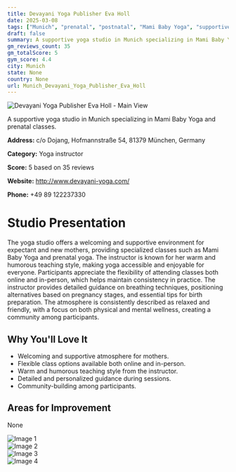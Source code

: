 ```yaml
---
title: Devayani Yoga Publisher Eva Holl
date: 2025-03-08
tags: ["Munich", "prenatal", "postnatal", "Mami Baby Yoga", "supportive", "friendly", "Munich"]  
draft: false
summary: A supportive yoga studio in Munich specializing in Mami Baby Yoga and prenatal classes.
gm_reviews_count: 35
gm_totalScore: 5
gym_score: 4.4
city: Munich
state: None
country: None
url: Munich_Devayani_Yoga_Publisher_Eva_Holl
---
```


<div className="aspect-[16/9] relative my-8">
  <img 
    src="https://lh5.googleusercontent.com/p/AF1QipOUxHAW8I4uJMy3TBTflcWtuON33RTltjlwn9GX=w1920-h1080-k-no"
    alt="Devayani Yoga Publisher Eva Holl - Main View"
    className="object-cover absolute inset-0 w-full h-full rounded-lg"
  />
</div>

A supportive yoga studio in Munich specializing in Mami Baby Yoga and prenatal classes.

**Address:** c/o Dojang, Hofmannstraße 54, 81379 München, Germany

**Category:** Yoga instructor

**Score:** 5 based on 35 reviews

**Website:** http://www.devayani-yoga.com/

**Phone:** +49 89 122237330

# Studio Presentation

The yoga studio offers a welcoming and supportive environment for expectant and new mothers, providing specialized classes such as Mami Baby Yoga and prenatal yoga. The instructor is known for her warm and humorous teaching style, making yoga accessible and enjoyable for everyone. Participants appreciate the flexibility of attending classes both online and in-person, which helps maintain consistency in practice. The instructor provides detailed guidance on breathing techniques, positioning alternatives based on pregnancy stages, and essential tips for birth preparation. The atmosphere is consistently described as relaxed and friendly, with a focus on both physical and mental wellness, creating a community among participants.

## Why You'll Love It

- Welcoming and supportive atmosphere for mothers.
- Flexible class options available both online and in-person.
- Warm and humorous teaching style from the instructor.
- Detailed and personalized guidance during sessions.
- Community-building among participants.

## Areas for Improvement

None

<div className="grid grid-cols-1 xl:grid-cols-2 gap-4 my-8">
<div className="aspect-[4/3] relative"><img src="https://lh5.googleusercontent.com/p/AF1QipM4Fv46FxNZIHOUPPpFyR9D9Qy4599cGtJoxfY1=w1920-h1080-k-no" alt="Image 1" className="object-cover absolute inset-0 w-full h-full rounded-lg" /></div>
<div className="aspect-[4/3] relative"><img src="https://lh5.googleusercontent.com/p/AF1QipP9JbCVEpb0HkHBMG6x2VXwAW_7GZNamYwx88gd=w1920-h1080-k-no" alt="Image 2" className="object-cover absolute inset-0 w-full h-full rounded-lg" /></div>
<div className="aspect-[4/3] relative"><img src="https://lh5.googleusercontent.com/p/AF1QipP88LmEkVs0Ioq5mqbBpe6SdP7mPWBYnAC6OMRG=w1920-h1080-k-no" alt="Image 3" className="object-cover absolute inset-0 w-full h-full rounded-lg" /></div>
<div className="aspect-[4/3] relative"><img src="https://lh5.googleusercontent.com/p/AF1QipNfUN71OYxD39N1nm0KN_yHhcx0Fz7V5ggs2tr3=w1920-h1080-k-no" alt="Image 4" className="object-cover absolute inset-0 w-full h-full rounded-lg" /></div>
</div>